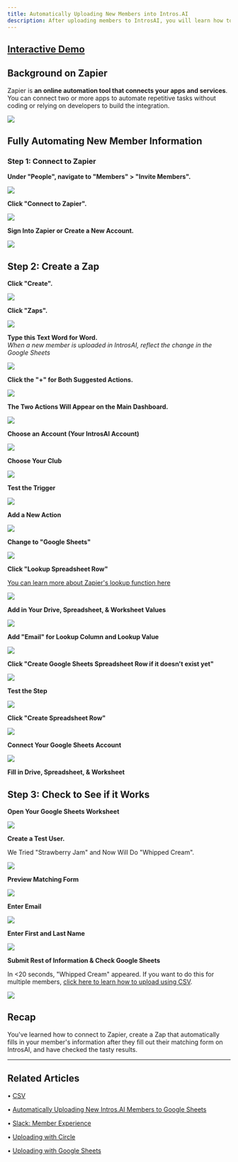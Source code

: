 ```yaml
---
title: Automatically Uploading New Members into Intros.AI
description: After uploading members to IntrosAI, you will learn how to these contacts will automatically be uploaded into Google Sheets.
---
```

[Interactive Demo](https://intros-ai.navattic.com/cp1850jrq)
------------------------------------------------------------

Background on Zapier
--------------------

Zapier is **an online automation tool that connects your apps and services**. You can connect two or more apps to automate repetitive tasks without coding or relying on developers to build the integration.

![](/images/upload-intros.jpeg)

Fully Automating New Member Information
---------------------------------------

### Step 1: Connect to Zapier

**Under "People", navigate to "Members" > "Invite Members".**

![](/images/upload-intros2.png)

**Click "Connect to Zapier".**

![](/images/upload-intros3.png)

**Sign Into Zapier or Create a New Account.**

![](/images/upload-intros4.png)

Step 2: Create a Zap
--------------------

**Click "Create".**

![](/images/upload-intros5.png)

**Click "Zaps".**

![](/images/upload-intros6.png)

**Type this Text Word for Word.**  
_When a new member is uploaded in IntrosAI, reflect the change in the Google Sheets_

![](/images/upload-intros7.png)

**Click the "+" for Both Suggested Actions.**

![](/images/upload-intros8.png)

**The Two Actions Will Appear on the Main Dashboard.**

![](/images/upload-intros9.png)

**Choose an Account (Your IntrosAI Account)**

![](/images/upload-intros10.png)

**Choose Your Club**

![](/images/upload-intros11.png)

**Test the Trigger**

![](/images/upload-intros12.png)

**Add a New Action**

![](/images/upload-intros13.png)

**Change to "Google Sheets"**

![](/images/upload-intros14.png)

**Click "Lookup Spreadsheet Row"**

[You can learn more about Zapier's lookup function here](https://help.zapier.com/hc/en-us/articles/8495978803213-Finding-and-Updating-Rows-in-Google-Sheets#set-up-the-search-action-0-0)

![](/images/upload-intros15.png)

**Add in Your Drive, Spreadsheet, & Worksheet Values**

![](/images/upload-intros16.png)

**Add "Email" for Lookup Column and Lookup Value**

![](/images/upload-intros17.png)

**Click "Create Google Sheets Spreadsheet Row if it doesn't exist yet"**

![](/images/upload-intros18.png)

**Test the Step**

![](/images/upload-intros19.png)

**Click "Create Spreadsheet Row"**

![](/images/upload-intros20.png)

**Connect Your Google Sheets Account**

![](/images/upload-intros21.png)

**Fill in Drive, Spreadsheet, & Worksheet**

**Step 3: Check to See if it Works**
------------------------------------

**Open Your Google Sheets Worksheet**

![](/images/upload-intros22.png)

**Create a Test User.**

We Tried "Strawberry Jam" and Now Will Do "Whipped Cream".

![](/images/upload-intros23.png)

**Preview Matching Form**

![](/images/upload-intros25.png)

**Enter Email**

![](/images/upload-intros26.png)

**Enter First and Last Name**

![](/images/upload-intros27.png)

**Submit Rest of Information & Check Google Sheets**

In \<20 seconds, "Whipped Cream" appeared. If you want to do this for multiple members, [click here to learn how to upload using CSV](/uploading-members/csv).



![](/images/upload-intros28.png)

Recap
-----

You've learned how to connect to Zapier, create a Zap that automatically fills in your member's information after they fill out their matching form on IntrosAI, and have checked the tasty results.

* * *

## Related Articles

• [CSV](/uploading-members/csv)

• [Automatically Uploading New Intros.AI Members to Google Sheets](/uploading-members/auto-update-google-sheets)

• [Slack: Member Experience](/setting-up-slack/member-experience)

• [Uploading with Circle](/uploading-members/circle)

• [Uploading with Google Sheets](/uploading-members/google-sheets)